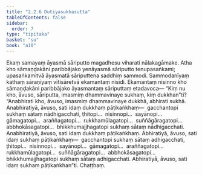```yaml
---
title: "2.2.6 Dutiyasukhasutta"
tableOfContents: false
sidebar:
  order: 7
type: "tipitaka"
basket: "su"
book: "a10"
---
```



<DynamicBreadcrumb />

<Division number="66" book="a10">

<Paragraph number="473" book="a10">
Ekaṃ samayaṃ āyasmā sāriputto magadhesu viharati nālakagāmake. Atha kho sāmaṇḍakāni paribbājako yenāyasmā sāriputto tenupasaṅkami; upasaṅkamitvā āyasmatā sāriputtena saddhiṃ sammodi. Sammodanīyaṃ kathaṃ sāraṇīyaṃ vītisāretvā ekamantaṃ nisīdi. Ekamantaṃ nisinno kho sāmaṇḍakāni paribbājako āyasmantaṃ sāriputtaṃ etadavoca—
</Paragraph>

<Paragraph number="474" book="a10">
“Kiṃ nu kho, āvuso, sāriputta, imasmiṃ dhammavinaye sukhaṃ, kiṃ dukkhan”ti? “Anabhirati kho, āvuso, imasmiṃ dhammavinaye dukkhā, abhirati sukhā. Anabhiratiyā, āvuso, sati idaṃ dukkhaṃ pāṭikaṅkhaṃ—  gacchantopi sukhaṃ sātaṃ nādhigacchati, ṭhitopi…  nisinnopi…  sayānopi…  gāmagatopi…  araññagatopi…  rukkhamūlagatopi…  suññāgāragatopi…  abbhokāsagatopi…  bhikkhumajjhagatopi sukhaṃ sātaṃ nādhigacchati. Anabhiratiyā, āvuso, sati idaṃ dukkhaṃ pāṭikaṅkhaṃ.
</Paragraph>

<Paragraph number="475" book="a10">
Abhiratiyā, āvuso, sati idaṃ sukhaṃ pāṭikaṅkhaṃ—  gacchantopi sukhaṃ sātaṃ adhigacchati, ṭhitopi…  nisinnopi…  sayānopi…  gāmagatopi…  araññagatopi…  rukkhamūlagatopi…  suññāgāragatopi…  abbhokāsagatopi…  bhikkhumajjhagatopi sukhaṃ sātaṃ adhigacchati. Abhiratiyā, āvuso, sati idaṃ sukhaṃ pāṭikaṅkhan”ti.

</Paragraph>
</Division>

<Paragraph number="476" type="center" book="a10">
Chaṭṭhaṃ.
</Paragraph>